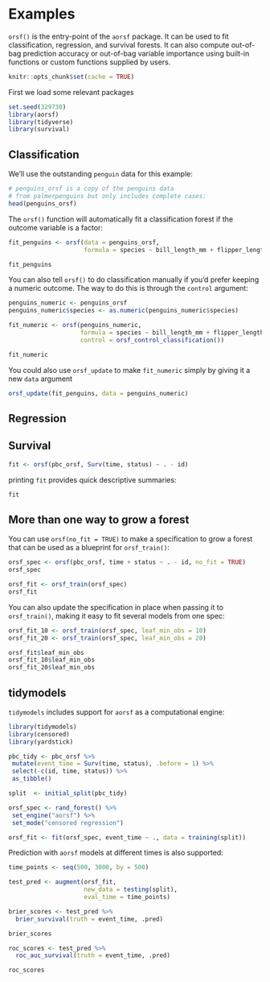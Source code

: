 
# Examples

`orsf()` is the entry-point of the `aorsf` package. It can be used to fit classification, regression, and survival forests. It can also compute out-of-bag prediction accuracy or out-of-bag variable importance using built-in functions or custom functions supplied by users.  

```r
knitr::opts_chunk$set(cache = TRUE)
```

First we load some relevant packages

```r

set.seed(329730)
library(aorsf)
library(tidyverse)
library(survival)

```


## Classification

We'll use the outstanding `penguin` data for this example:

```r

# penguins_orsf is a copy of the penguins data
# from palmerpenguins but only includes complete cases:
head(penguins_orsf)

```

The `orsf()` function will automatically fit a classification forest if the outcome variable is a factor:

```r

fit_penguins <- orsf(data = penguins_orsf,
                     formula = species ~ bill_length_mm + flipper_length_mm)

fit_penguins

```

You can also tell `orsf()` to do classification manually if you'd prefer keeping a numeric outcome. The way to do this is through the `control` argument:

```r

penguins_numeric <- penguins_orsf
penguins_numeric$species <- as.numeric(penguins_numeric$species)

fit_numeric <- orsf(penguins_numeric,
                    formula = species ~ bill_length_mm + flipper_length_mm,
                    control = orsf_control_classification())

fit_numeric

```

You could also use `orsf_update` to make `fit_numeric` simply by giving it a new `data` argument

```r

orsf_update(fit_penguins, data = penguins_numeric)

```

## Regression



## Survival

```r

fit <- orsf(pbc_orsf, Surv(time, status) ~ . - id)

```

printing `fit` provides quick descriptive summaries:

```r
fit
```


## More than one way to grow a forest

You can use `orsf(no_fit = TRUE)` to make a specification to grow a forest that can be used as a blueprint for `orsf_train()`:

```r

orsf_spec <- orsf(pbc_orsf, time + status ~ . - id, no_fit = TRUE)
orsf_spec

```


```r

orsf_fit <- orsf_train(orsf_spec)
orsf_fit

```

You can also update the specification in place when passing it to `orsf_train()`, making it easy to fit several models from one spec:

```r

orsf_fit_10 <- orsf_train(orsf_spec, leaf_min_obs = 10)
orsf_fit_20 <- orsf_train(orsf_spec, leaf_min_obs = 20)

orsf_fit$leaf_min_obs
orsf_fit_10$leaf_min_obs
orsf_fit_20$leaf_min_obs

```

## tidymodels

`tidymodels` includes support for `aorsf` as a computational engine:

```r

library(tidymodels)
library(censored)
library(yardstick)

pbc_tidy <- pbc_orsf %>% 
 mutate(event_time = Surv(time, status), .before = 1) %>% 
 select(-c(id, time, status)) %>% 
 as_tibble()

split  <- initial_split(pbc_tidy)

orsf_spec <- rand_forest() %>% 
 set_engine("aorsf") %>% 
 set_mode("censored regression")

orsf_fit <- fit(orsf_spec, event_time ~ ., data = training(split))

```

Prediction with `aorsf` models at different times is also supported:

```r

time_points <- seq(500, 3000, by = 500)

test_pred <- augment(orsf_fit, 
                     new_data = testing(split), 
                     eval_time = time_points)

brier_scores <- test_pred %>% 
  brier_survival(truth = event_time, .pred)

brier_scores

roc_scores <- test_pred %>% 
  roc_auc_survival(truth = event_time, .pred)

roc_scores

```


